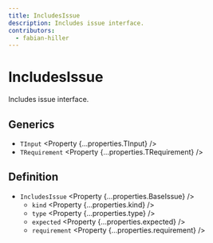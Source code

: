 ```yaml
---
title: IncludesIssue
description: Includes issue interface.
contributors:
  - fabian-hiller
---
```



# IncludesIssue

Includes issue interface.

## Generics

- `TInput` <Property {...properties.TInput} />
- `TRequirement` <Property {...properties.TRequirement} />

## Definition

- `IncludesIssue` <Property {...properties.BaseIssue} />
  - `kind` <Property {...properties.kind} />
  - `type` <Property {...properties.type} />
  - `expected` <Property {...properties.expected} />
  - `requirement` <Property {...properties.requirement} />
